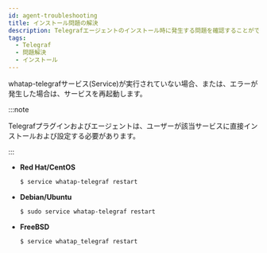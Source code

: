 ```yaml
---
id: agent-troubleshooting
title: インストール問題の解決
description: Telegrafエージェントのインストール時に発生する問題を確認することができます。
tags:
  - Telegraf
  - 問題解決
  - インストール
---
```


whatap-telegrafサービス(Service)が実行されていない場合、または、エラーが発生した場合は、サービスを再起動します。

:::note

Telegrafプラグインおよびエージェントは、ユーザーが該当サービスに直接インストールおよび設定する必要があります。

:::

-   **Red Hat/CentOS**

    ```bash title=SH
    $ service whatap-telegraf restart
    ```

-   **Debian/Ubuntu**

    ```bash title=SH
    $ sudo service whatap-telegraf restart
    ```

-   **FreeBSD**

    ```bash title=SH
    $ service whatap_telegraf restart
    ```
